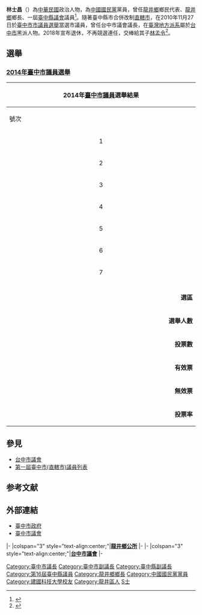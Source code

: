 {{Infobox_officeholder
| name = 林士昌
| image name = 
| width = 
| sex = 男 
| office2 = [[File:Taichung_City_Government_symbol_2010.svg|25px]]第1、2屆[[臺中市議會|臺中市議會]][[議員|議員]]
| term_start2 = 2010年12月25日
| term_end2 = 2018年12月24日
| constituency2= 台中市第三選區<br>（[[龍井區|龍井區]]、[[大肚區|大肚區]]、[[烏日區|烏日區]]）
| office = [[File:Taichung_City_Government_symbol_2010.svg|25px]][[臺中市議會|臺中市議會]][[議長|議長]]
| term_start = 2012年12月7日
| term_end = 2018年12月24日
| 1blankname = 副議長
| 1namedata = [[張清照|張清照]]
| predecessor = [[張清堂|張清堂]]
| successor = 張清照
| office3 = [[File:Taichung_City_Government_symbol_2010.svg|25px]][[臺中市議會|臺中市議會]][[副議長|副議長]]
| term_start3 = 2010年12月25日
| term_end3 = 2012年12月7日
| predecessor3 = 首任
| successor3 = 張清照
| office4 = <!-- 注释：[[File:Logo_龍井區.png|25px]] -->第13、14任[[龍井區|龍井鄉]]鄉長
| term_start4 = 1998年3月1日
| term_end4 = 2006年2月28日
| predecessor4 = 劉瑞龍
| successor4 = 林裕議
| party = {{kmt}}
| children = [[林孟令|林孟令]]（子）
| Native place = {{TWN}}[[臺中市|臺中市]]
| date of birth = 1955年
| place of birth = 
| spouse = 
| educate = 
*[[建國科技大學|建國科技大學]]夜間部 
|past = 
*龍井鄉民代表會主席
*龍井鄉鄉長（19980301－20060228）
*台中縣議會副議長（20060301－20101224）
*台中市議會副議長（20101225－20121216）
*台中市議會議長（20121217－）
*[[第一屆臺中市(直轄市)議員列表|第一屆臺中市議會(直轄市)議員]]
*顏清標立委競選後援會長（2008 2012）
*顏寬恒立委競選後援會長（2013 2016 2020 2022）
*胡志強市長連任山海屯總部主委（2014）
*朱立倫競選總統山海屯總部主委（2016）
<br><span style="color: blue;"> </span>
}}
'''林士昌'''（{{bd|1955年||catIdx=Lin林}}）為[[中華民國|中華民國]]政治人物，為[[中國國民黨|中國國民黨]]黨員，曾任[[龍井區|龍井鄉]]鄉民代表、[[龍井區|龍井鄉]]鄉長、一屆[[臺中市議會|臺中縣議會]]議員<ref>{{Cite web |url=http://blog.yam.com/fundesign98/article/46745604 |title=中市議長 林士昌圓融經驗佳 |access-date=2013-08-06 |archive-date=2014-11-29 |archive-url=https://web.archive.org/web/20141129060813/http://blog.yam.com/fundesign98/article/46745604 |dead-url=no }}</ref>。隨著臺中縣市合併改制[[直轄市|直轄市]]，在2010年11月27日於[[2010年中華民國直轄市市長暨市議員選舉|臺中市市議員選舉]]當選市議員，曾任台中市議會議長，在[[臺灣地方派系|臺灣地方派系]]屬於[[台中市|台中市]]黑派人物。2018年宣布退休，不再競選連任，交棒給其子[[林孟令|林孟令]]<ref>{{Cite web |url=https://www.cna.com.tw/news/aipl/201808010192.aspx |title=台中市議長林士昌宣布不參選 交棒兒子 |access-date=2018-10-20 |archive-date=2019-08-14 |archive-url=https://web.archive.org/web/20190814121303/https://www.cna.com.tw/news/aipl/201808010192.aspx |dead-url=no }}</ref>。

==選舉==
===[[2014年中華民國直轄市議員及縣市議員選舉|2014年臺中市議員選舉]]===
{|class="wikitable collapsible" style="text-align:center"
|-
! colspan="7" width=620px|2014年[[臺中市議員|臺中市議員]]選舉結果
|-
!width=35| 號次
!width=55| 候選人
!width=35| 性別
!width=120| 政黨
!width=75| 得票數
!width=75| 得票率
!width=49| 當選標記
|-
| align="center"|1 || [[劉淑蘭|劉淑蘭]] ||align="center"|女 || {{Dpp}} ||align="right"|14,696
| align="right"|12.84%
| 
|-
| align="center"|2 || '''[[吳瓊華|吳瓊華]]''' ||align="center"|女 || {{Kmt}} ||align="right"|18,268
| align="right"|15.96%
| align="center"|[[File:Vote1.svg|20px]]
|-
| align="center"|3 || '''[[林汝洲|林汝洲]]''' ||align="center"|男 || {{Kmt}} ||align="right"|18,514
| align="right"|16.17%
| align="center"|[[File:Vote1.svg|20px]]
|-
| align="center"|4 || '''[[陳世凱|陳世凱]]''' ||align="center"|男 || {{Dpp}} ||align="right"|20,219
| align="right"|17.66%
| align="center"|[[File:Vote1.svg|20px]]
|-
| align="center"|5 || [[張正興|張正興]] ||align="center"|男 || {{Nonp}} ||align="right"|9,426
| align="right"|8.23%
| align="center"|
|-
| align="center"|6 || '''[[黃錫嘉|黃錫嘉]]''' ||align="center"|男 || {{Nonp}} ||align="right"|16,451
| align="right"|14.37%
| align="center"|[[File:Vote1.svg|20px]]
|-
| align="center"|7 || '''林士昌''' ||align="center"|男 || {{Kmt}} ||align="right"|16,919
| align="right"|14.78%
| align="center"|[[File:Vote1.svg|20px]]
|-
|- bgcolor=EEEEEE 
| colspan="3" align="right" | '''選區''' || colspan="4" align="left" |　臺中市第三選區
|- bgcolor=EEEEEE 
| colspan="3" align="right" | '''選舉人數''' || colspan="4" align="left" |　154,737
|- bgcolor=EEEEEE 
| colspan="3" align="right" | '''投票數''' || colspan="4" align="left" |　117,079
|- bgcolor=EEEEEE 
| colspan="3" align="right" | '''有效票''' || colspan="4" align="left" |　114,493
|- bgcolor=EEEEEE 
| colspan="3" align="right" | '''無效票''' || colspan="4" align="left" |　2,586
|- bgcolor=EEEEEE 
| colspan="3" align="right" | '''投票率''' || colspan="4" align="left" |　75.66%
|}

==參見==
*[[台中市議會|台中市議會]]
*[[第一屆臺中市(直轄市)議員列表|第一屆臺中市(直轄市)議員列表]]

==参考文献==
{{reflist}}

==外部連結==
*[http://www.taichung.gov.tw/internet/main/index.aspx 臺中市政府] {{Wayback|url=http://www.taichung.gov.tw/internet/main/index.aspx |date=20120127083139 }}
*[https://web.archive.org/web/20000504151552/http://www.tccn.gov.tw/ 臺中市議會]

{{start box}}
{{s-gov}}
|-
|colspan="3" style="text-align:center;"|'''[[龍井區|龍井鄉公所]]'''
|-
{{s-before|[[劉瑞龍_(龍井區)|劉瑞龍]]}}
{{s-title|龍井鄉鄉長|1998年3月1日－2006年2月28日}}
{{s-after|[[林裕議|林裕議]]}}
|-
|colspan="3" style="text-align:center;"|'''[[台中市議會|台中市議會]]'''
|-
{{s-none|首任}}
{{s-title|台中市副議長|2010年12月25日－2012年12月17日}}
{{s-after|[[張宏年|張宏年]]}}
{{s-before|[[張清堂|張清堂]]}}
{{s-title|台中市議長|2012年12月17日－2018年12月24日}}
{{s-after|[[張清照|張清照]]}}
{{end box}}

{{臺中市第1屆議員}}
{{臺中市第2屆議員}}
{{DEFAULTSORT:Lin林}}

[[Category:臺中市議長|Category:臺中市議長]]
[[Category:臺中市副議長|Category:臺中市副議長]]
[[Category:臺中縣副議長|Category:臺中縣副議長]]
[[Category:第16屆臺中縣議員|Category:第16屆臺中縣議員]]
[[Category:龍井鄉鄉長|Category:龍井鄉鄉長]]
[[Category:中國國民黨黨員|Category:中國國民黨黨員]]
[[Category:建國科技大學校友|Category:建國科技大學校友]]
[[Category:龍井區人|Category:龍井區人]]
[[Category:林姓|S士]]